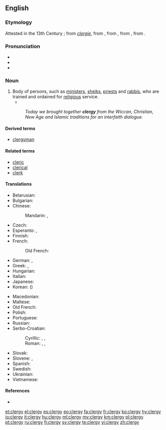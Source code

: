 ==English==

===Etymology===
Attested in the 13th Century {{C.E.}}; from ''[[clergie]]'', from {{etyl|fro|en}} {{term|sc=polytonic|clergié||learned men|lang=fro}}, from {{etyl|LL.|en}} {{term|sc=polytonic|clericātus||lang=la}}, from {{etyl|la|en}} {{term|sc=polytonic|clericus||one ordained for religious services|lang=la}}, from {{etyl|grc|en}} {{term|κληρικός|sc=polytonic|tr=klērikos||of the clergy|lang=grc}}.

===Pronunciation===
* {{IPA|/ˈklɜːrdʒi/}}
* {{audio|en-us-clergy.ogg|Audio (US)|lang=en}}
* {{rhymes|ɜː(r)dʒi}}

===Noun===
{{en-noun|clergies}}

# Body of persons, such as [[minister]]s, [[sheik]]s, [[priest]]s and [[rabbi]]s, who are trained and ordained for [[religious]] service.
#*{{quote-book|year=1918|author={{w|W. B. Maxwell}}|chapter=5
|title=[http://openlibrary.org/works/OL1097634W The Mirror and the Lamp]
|passage=Then everybody once more knelt, and soon the blessing was pronounced. The choir and the '''clergy''' trooped out slowly, [&hellip;], down the nave to the western door. [&hellip;] At a seemingly immense distance the surpliced group stopped to say the last prayer.}}
#: ''Today we brought together '''clergy''' from the Wiccan, Christian, New Age and Islamic traditions for an interfaith dialogue.''

====Derived terms====
* [[clergyman]]

====Related terms====
* [[cleric]]
* [[clerical]]
* [[clerk]]

====Translations====
{{trans-top|people trained to officiate at religious ceremonies and services}}
* Belarusian: {{t|be|духавенства|n|tr=duxavénstva|sc=Cyrl}}
* Bulgarian: {{t|bg|духовенство|n|tr=duhovénstvo|sc=Cyrl}}
* Chinese:
*: Mandarin: {{t+|cmn|神職人員|sc=Hani}}, {{t|cmn|神职人员|tr=shénzhí rényuán|sc=Hani}}
* Czech: {{t|cs|duchovenstvo|n}}
* Esperanto: {{t|eo|ekleziularo}}, {{t|eo|pastraro}}
* Finnish: {{t+|fi|papisto}}
* French: {{t+|fr|clergé|m}}
*: Old French: {{t|fro|clergie}}
* German: {{t+|de|Geistlichkeit|f}}, {{t+|de|Klerus|m}}
* Greek: {{t+|el|κλήρος|m|tr=klíros}}, {{t+|el|ιερατείο|n|tr=ierateío}}
* Hungarian: {{t+|hu|papság}}
* Italian: {{t+|it|clero|m}}
* Japanese: {{t|ja|聖職者|tr=せいしょくしゃ, seishokusha|sc=Jpan}}
* Korean: {{t|ko|성직자|tr=seongjikja|sc=Kore}} ({{t|ko|聖職者|sc=Kore}})
{{trans-mid}}
* Macedonian: {{t|mk|свештенство|n|tr=svéštenstvo|sc=Cyrl}}
* Maltese: {{t|mt|kleru}}
* Old French: {{t|fro|clergie|f}}
* Polish: {{t|pl|duchowieństwo|n}}
* Portuguese: {{t+|pt|clero|m}}
* Russian: {{t+|ru|духовенство|n|tr=duxovénstvo}}
* Serbo-Croatian:
*: Cyrillic: {{t|sh|клер|m}}, {{t|sh|свештенство|n}}, {{t|sh|свећенство|n}}
*: Roman: {{t|sh|kler|m}}, {{t|sh|sveštenstvo|n}}, {{t|sh|svećenstvo|n}}
* Slovak: {{t|sk|duchovenstvo|n}}
* Slovene: {{t+|sl|duhovščina|f}}, {{t|sl|kler|m}}
* Spanish: {{t+|es|clero|m}}
* Swedish: {{t+|sv|prästerskap}}
* Ukrainian: {{t|uk|духовенство|n|tr=duxovénstvo|sc=Cyrl}}
* Vietnamese: {{t|vi|tư tế}}
{{trans-bottom}}

====References====
* {{R:Online Etymology Dictionary}}

[[et:clergy]]
[[el:clergy]]
[[es:clergy]]
[[eo:clergy]]
[[fa:clergy]]
[[fr:clergy]]
[[ko:clergy]]
[[hy:clergy]]
[[io:clergy]]
[[it:clergy]]
[[hu:clergy]]
[[ml:clergy]]
[[my:clergy]]
[[km:clergy]]
[[pl:clergy]]
[[pt:clergy]]
[[ru:clergy]]
[[fi:clergy]]
[[sv:clergy]]
[[te:clergy]]
[[vi:clergy]]
[[zh:clergy]]